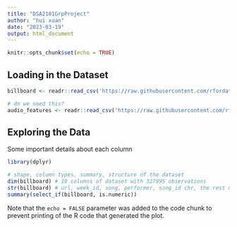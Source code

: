 ---
title: "DSA2101GrpProject"
author: "hui xuan"
date: "2023-03-19"
output: html_document
---

```{r setup, include=FALSE}
knitr::opts_chunk$set(echo = TRUE)
```

## Loading in the Dataset



```{r billboard, echo = FALSE}
billboard <- readr::read_csv('https://raw.githubusercontent.com/rfordatascience/tidytuesday/master/data/2021/2021-09-14/billboard.csv')

# do we need this?
audio_features <- readr::read_csv('https://raw.githubusercontent.com/rfordatascience/tidytuesday/master/data/2021/2021-09-14/audio_features.csv')
```

## Exploring the Data

Some important details about each column 

```{r eda}
library(dplyr)

# shape, column types, summary, structure of the dataset
dim(billboard) # 10 columns of dataset with 327895 observations
str(billboard) # url, week_id, song, performer, song_id chr, the rest numerics
summary(select_if(billboard, is.numeric))
```

Note that the `echo = FALSE` parameter was added to the code chunk to prevent printing of the R code that generated the plot.
